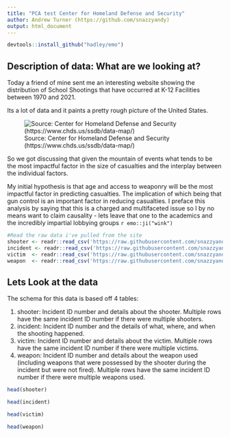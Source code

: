 ```yaml
---
title: "PCA test Center for Homeland Defense and Security"
author: Andrew Turner (https://github.com/snazzyandy)
output: html_document
---
```

```r
devtools::install_github("hadley/emo")

```



## Description of data: What are we looking at?
Today a friend of mine sent me an interesting website showing the distribution of School Shootings that have occurred at K-12 Facilities between 1970 and 2021. 

Its a lot of data and it paints a pretty rough picture of the United States. 

![Source: Center for Homeland Defense and Security (https://www.chds.us/ssdb/data-map/)](https://raw.githubusercontent.com/snazzyandy/tidy_tuesday/main/PCA/K-12%20Shooting%20Database%20Screenshot.png)

So we got discussing that given the mountain of events what tends to be the most impactful factor in the size of casualties and the interplay between the individual factors.

My initial hypothesis is that age and access to weaponry will be the most impactful factor in predicting casualties. The implication of which being that gun control is an important factor in reducing casualties. I preface this analysis by saying that this is a charged and multifaceted issue so I by no means want to claim causality - lets leave that one to the academics and the incredibly impartial lobbying groups  `r emo::ji("wink")`


```r
#Read the raw data i've pulled from the site 
shooter <- readr::read_csv('https://raw.githubusercontent.com/snazzyandy/tidy_tuesday/main/PCA/Shooter%20Table.csv')
incident <- readr::read_csv('https://raw.githubusercontent.com/snazzyandy/tidy_tuesday/main/PCA/Incident%20Table.csv')
victim  <- readr::read_csv('https://raw.githubusercontent.com/snazzyandy/tidy_tuesday/main/PCA/Victim%20Table.csv')
weapon  <- readr::read_csv('https://raw.githubusercontent.com/snazzyandy/tidy_tuesday/main/PCA/Weapon%20Table.csv')

```

## Lets Look at the data

The schema for this data is based off 4 tables:

1. shooter: Incident ID number and details about the shooter. Multiple rows have the same incident ID number if there were multiple shooters.
2. incident: Incident ID number and the details of what, where, and when the shooting happened.
3. victim: Incident ID number and details about the victim. Multiple rows have the same incident ID number if there were multiple victims.
4. weapon: Incident ID number and details about the weapon used (including weapons that were possessed by the shooter during the incident but were not fired). Multiple rows have the same incident ID number if there were multiple weapons used.

```r
head(shooter)

head(incident)

head(victim)

head(weapon)
```

